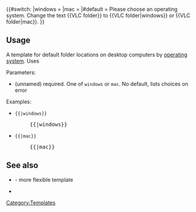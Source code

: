 <includeonly><!--
  -->{{#switch:{{{1}}}<!--
    -->|windows  = {{Path to VLC|windows|dir=y|q=n}}<!--
    -->|mac      = {{Path to VLC|mac|dir=y|q=n}}<!--
    -->|#default = <span class="error"><nowiki>Please choose an operating system. Change the text {{VLC folder}} to {{VLC folder|windows}} or {{VLC folder|mac}}</nowiki></span>.<!--
   -->}}</includeonly><!--
--><noinclude>

== Usage ==
A template for default {{VLC}} folder locations on desktop computers by [[operating system]]. Uses {{tl|Path to VLC}}

Parameters:
* (unnamed) required. One of <code>windows</code> or <code>mac</code>. No default, lists choices on error
Examples:
* <code>{{{{PAGENAME}}|<nowiki>windows}}</nowiki></code>
*: <samp>{{{{PAGENAME}}|windows}}</samp>
* <code>{{{{PAGENAME}}|<nowiki>mac}}</nowiki></code>
*: <samp>{{{{PAGENAME}}|mac}}</samp>

== See also ==
* {{tl|Path to VLC}} - more flexible template
* {{tl|VLC folder}}

[[Category:Templates]]
</noinclude>